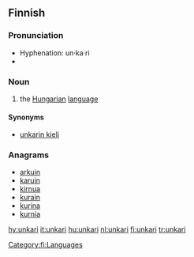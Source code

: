 {{see|Unkari}}
==Finnish==
{{wikipedia|lang=fi|unkarin kieli}}

===Pronunciation===
* Hyphenation: un·ka·ri
* {{IPA|/ˈuŋkɑri/|lang=fi}}

===Noun===
{{fi-noun|unkar|type=paperi}}

# the [[Hungarian]] [[language]]

====Synonyms====
*[[unkarin kieli]]

===Anagrams===
*[[arkuin]]
*[[karuin]]
*[[kirnua]]
*[[kurain]]
*[[kurina]]
*[[kurnia]]

[[Category:fi:Languages]]

[[hy:unkari]]
[[it:unkari]]
[[hu:unkari]]
[[nl:unkari]]
[[fi:unkari]]
[[tr:unkari]]